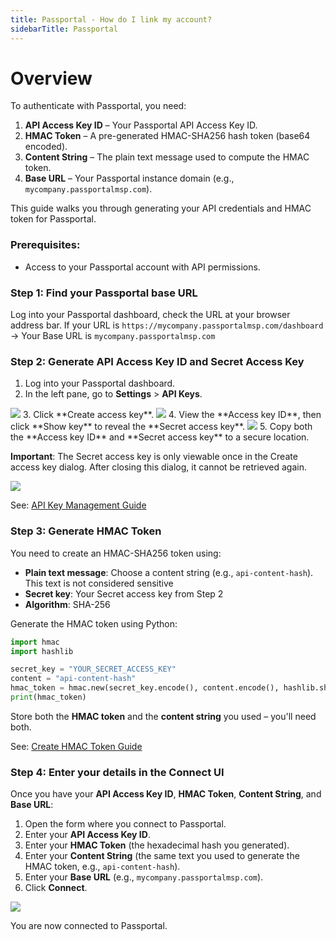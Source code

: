 ```yaml
---
title: Passportal - How do I link my account?
sidebarTitle: Passportal
---
```


# Overview

To authenticate with Passportal, you need:
1. **API Access Key ID** – Your Passportal API Access Key ID.
2. **HMAC Token** – A pre-generated HMAC-SHA256 hash token (base64 encoded).
3. **Content String** – The plain text message used to compute the HMAC token.
4. **Base URL** – Your Passportal instance domain (e.g., `mycompany.passportalmsp.com`).

This guide walks you through generating your API credentials and HMAC token for Passportal.

### Prerequisites:

- Access to your Passportal account with API permissions.

### Step 1: Find your Passportal base URL

Log into your Passportal dashboard, check the URL at your browser address bar.
If your URL is `https://mycompany.passportalmsp.com/dashboard` → Your Base URL is
`mycompany.passportalmsp.com`

### Step 2: Generate API Access Key ID and Secret Access Key

1. Log into your Passportal dashboard.
2. In the left pane, go to **Settings** > **API Keys**.
<img src="/integrations/all/passportal/passportal-settings.png"/>
3. Click **Create access key**.
<img src="/integrations/all/passportal/passportal-api-keys.png"/>
4. View the **Access key ID**, then click **Show key** to reveal the **Secret access key**.
<img src="/integrations/all/passportal/passportal-new-key.png"/>
5. Copy both the **Access key ID** and **Secret access key** to a secure location.

**Important**: The Secret access key is only viewable once in the Create access key dialog. After closing this dialog, it cannot be retrieved again.

<img src="/integrations/all/passportal/api-keys.png"/>

See: [API Key Management Guide](https://documentation.n-able.com/passportal/userguide/Content/api/api_key_management.htm)

### Step 3: Generate HMAC Token

You need to create an HMAC-SHA256 token using:
- **Plain text message**: Choose a content string (e.g., `api-content-hash`). This text is not considered sensitive
- **Secret key**: Your Secret access key from Step 2
- **Algorithm**: SHA-256

Generate the HMAC token using Python:

```python
import hmac
import hashlib

secret_key = "YOUR_SECRET_ACCESS_KEY"
content = "api-content-hash"
hmac_token = hmac.new(secret_key.encode(), content.encode(), hashlib.sha256).hexdigest()
print(hmac_token)
```

Store both the **HMAC token** and the **content string** you used – you'll need both.

See: [Create HMAC Token Guide](https://documentation.n-able.com/passportal/userguide/Content/api/api_create_hmac.htm)

### Step 4: Enter your details in the Connect UI

Once you have your **API Access Key ID**, **HMAC Token**, **Content String**, and **Base URL**:
1. Open the form where you connect to Passportal.
2. Enter your **API Access Key ID**.
3. Enter your **HMAC Token** (the hexadecimal hash you generated).
4. Enter your **Content String** (the same text you used to generate the HMAC token, e.g., `api-content-hash`).
5. Enter your **Base URL** (e.g., `mycompany.passportalmsp.com`).
6. Click **Connect**.

<img src="/integrations/all/passportal/passportal-auth-form.png"/>

You are now connected to Passportal.

